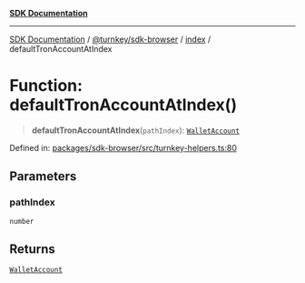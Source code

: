 [**SDK Documentation**](../../../../README.mdx)

***

[SDK Documentation](../../../../packages.mdx) / [@turnkey/sdk-browser](../../README.mdx) / [index](../README.mdx) / defaultTronAccountAtIndex

# Function: defaultTronAccountAtIndex()

> **defaultTronAccountAtIndex**(`pathIndex`): [`WalletAccount`](../interfaces/WalletAccount.mdx)

Defined in: [packages/sdk-browser/src/turnkey-helpers.ts:80](https://github.com/tkhq/sdk/blob/e1b1a69bdd608320aaf03cc2dbbf68dc0c52b28d/packages/sdk-browser/src/turnkey-helpers.ts#L80)

## Parameters

### pathIndex

`number`

## Returns

[`WalletAccount`](../interfaces/WalletAccount.mdx)
